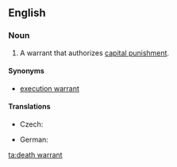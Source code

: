 ==English==
{{wikipedia}}

===Noun===
{{en-noun|sg=[[death]] [[warrant]]}}

# A warrant that authorizes [[capital punishment]].

====Synonyms====
* [[execution warrant]]

====Translations====
{{trans-top|warrant that authorizes capital punishment}}
* Czech: {{t-|cs|rozsudek smrti|m}}
{{trans-mid}}
* German: {{t-|de|Todesurteil|n}}
{{trans-bottom}}

[[ta:death warrant]]